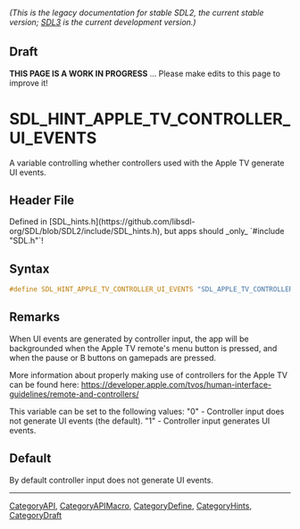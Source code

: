 ====== (This is the legacy documentation for stable SDL2, the current stable version; [https://wiki.libsdl.org/SDL3/ SDL3] is the current development version.) ======

== Draft ==

'''THIS PAGE IS A WORK IN PROGRESS''' ... Please make edits to this page to improve it!


<!-- #*^*^*^*^*See https://wiki.libsdl.org/SGEnumerations for details on editing this page*^*^*^*^* -->
= SDL_HINT_APPLE_TV_CONTROLLER_UI_EVENTS =

A variable controlling whether controllers used with the Apple TV generate UI events.

== Header File ==

Defined in [SDL_hints.h](https://github.com/libsdl-org/SDL/blob/SDL2/include/SDL_hints.h), but apps should _only_ `#include "SDL.h"`!

== Syntax ==

<syntaxhighlight lang='c'>
#define SDL_HINT_APPLE_TV_CONTROLLER_UI_EVENTS "SDL_APPLE_TV_CONTROLLER_UI_EVENTS"</syntaxhighlight>

== Remarks ==

When UI events are generated by controller input, the app will be
backgrounded when the Apple TV remote's menu button is pressed, and when
the pause or B buttons on gamepads are pressed.

More information about properly making use of controllers for the Apple TV
can be found here:
https://developer.apple.com/tvos/human-interface-guidelines/remote-and-controllers/

This variable can be set to the following values: "0" - Controller input
does not generate UI events (the default). "1" - Controller input generates
UI events.

== Default ==

By default controller input does not generate UI events.

----
[[CategoryAPI]], [[CategoryAPIMacro]], [[CategoryDefine]], [[CategoryHints]], [[CategoryDraft]]
<!-- #See the Style Guide for instructions on editing the footer. -->


